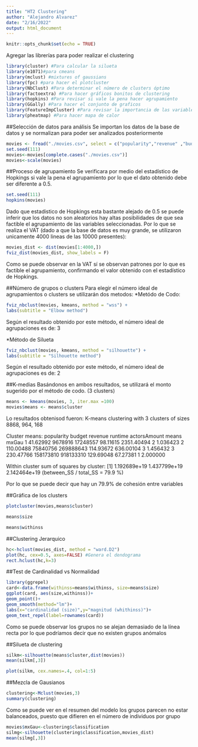 ---
title: "HT2 Clustering"
author: "Alejandro Alvarez"
date: "2/16/2022"
output: html_document
---

```{r setup, include=FALSE}
knitr::opts_chunk$set(echo = TRUE)
```
 
Agregar las librerías para poder realizar el clustering
```{r paquetes necesarios, message=FALSE,warning=FALSE}
library(cluster) #Para calcular la silueta
library(e1071)#para cmeans
library(mclust) #mixtures of gaussians
library(fpc) #para hacer el plotcluster
library(NbClust) #Para determinar el número de clusters óptimo
library(factoextra) #Para hacer gráficos bonitos de clustering
library(hopkins) #Para revisar si vale la pena hacer agrupamiento
library(GGally) #Para hacer el conjunto de graficos
library(FeatureImpCluster) #Para revisar la importancia de las variables en los grupos.
library(pheatmap) #Para hacer mapa de calor
```
##Selección de datos para análisis
Se importan los datos de la base de datos y se normalizan para poder ser analizados posteriormente
```{r importacion de datos, message=FALSE,warning=FALSE}
movies <- fread("./movies.csv", select = c("popularity","revenue" ,"budget", "runtime", "actorsAmount"))
set.seed(111)
movies<-movies[complete.cases("./movies.csv")]
movies<-scale(movies)
```

##Proceso de agrupamiento
Se verificara por medio del estadístico de Hopkings si vale la pena el agrupamiento por lo que el dato obtenido debe ser diferente a 0.5.
```{r estadistico de Hopkings, , message=FALSE,warning=FALSE}
set.seed(111)
hopkins(movies)
```
Dado que estadistico de Hopkings esta bastante alejado de 0.5 se puede inferir que  los datos no son aleatorios hay altas posibilidades de que sea factible el agrupamiento de las variables seleccionadas. Por lo que se realiza el VAT (dado a que la base de datos es muy grande, se utilizaron unicamente 4000 lineas de las 10000 presentes):
```{r VAT , message=FALSE,warning=FALSE}
movies_dist <- dist(movies[1:4000,])
fviz_dist(movies_dist, show_labels = F)
```
Como se puede observar en la VAT sí se observan patrones por lo que es factible el agrupamiento, confirmando el valor obtenido con el estadístico de Hopkings.

##Número de grupos o clusters
Para elegir el número ideal de agrupamientos o clusters se utilizarán dos metodos:
*Metódo de Codo:
```{r método de Codo, message=FALSE,warning=FALSE}
fviz_nbclust(movies, kmeans, method = "wss") +
labs(subtitle = "Elbow method")
```
Según el resultado obtenido por este método, el número ideal de agrupaciones es de: 3

*Método de Silueta
```{r método de silueta}
fviz_nbclust(movies, kmeans, method = "silhouette") +
labs(subtitle = "Silhouette method")
```
Según el resultado obtenido por este método, el número ideal de agrupaciones es de: 2

##K-medias
Basándonos en ambos resultados, se utilizará el monto sugerido por el método de codo. (3 clusters)
```{r, message=FALSE,warning=FALSE}
means <- kmeans(movies, 3, iter.max =100)
movies$means <- means$cluster
```
Lo resultados obtenisod fueron:
K-means clustering with 3 clusters of sizes 8868, 964, 168

Cluster means:
  popularity    budget   revenue   runtime actorsAmount means    mxGau
1   41.62992   9678916  17248557  98.11615   2351.40494     2 1.036423
2  110.00488  75840756 269888643 114.93672    636.00104     3 1.456432
3  230.47766 158173810 918133310 129.69048     67.27381     1 2.000000

Within cluster sum of squares by cluster:
[1] 1.192689e+19 1.437799e+19 2.142464e+19
 (between_SS / total_SS =  79.9 %)

Por lo que se puede decir que hay un 79.9% de cohesión entre variables

##Gráfica de los clusters
```{r}
plotcluster(movies,means$cluster) 
```

```{r}
means$size
```

```{r}
means$withinss
```


##Clustering Jerarquico
```{r}
hc<-hclust(movies_dist, method = "ward.D2") 
plot(hc, cex=0.5, axes=FALSE) #Genera el dendograma
rect.hclust(hc,k=3)
```

##Test de Cardinalidad vs Normalidad
```{r}
library(ggrepel)
card<-data.frame(withinss=means$withinss, size=means$size)
ggplot(card, aes(size,withinss))+
geom_point()+
geom_smooth(method="lm")+
labs(x="cardinalidad (size)",y="magnitud (whithinss)")+
geom_text_repel(label=rownames(card))
```
Como se puede observar los grupos no se alejan demasiado de la línea recta por lo que podríamos decir que no existen grupos anómalos

##Silueta de clustering
```{r}
silkm<-silhouette(means$cluster,dist(movies))
mean(silkm[,3]) 
```

```{r}
plot(silkm, cex.names=.4, col=1:5)
```

##Mezcla de Gausianos
```{r}
clustering<-Mclust(movies,3)
summary(clustering)
```
Como se puede ver en el resumen del modelo los grupos parecen no estar balanceados, puesto que difieren en el número de individuos por grupo

```{r}
movies$mxGau<-clustering$classification
silmg<-silhouette(clustering$classification,movies_dist)
mean(silmg[,3])
```

